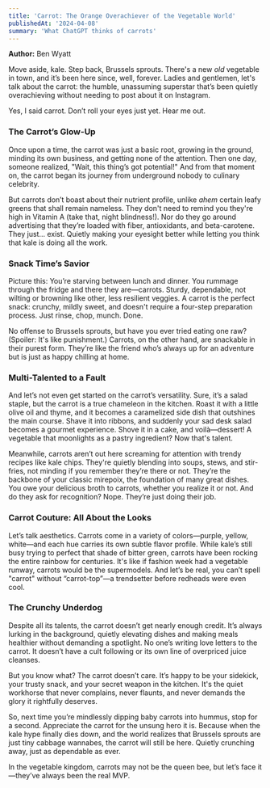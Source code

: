 ```yaml
---
title: 'Carrot: The Orange Overachiever of the Vegetable World'
publishedAt: '2024-04-08'
summary: 'What ChatGPT thinks of carrots'
---
```


**Author:** Ben Wyatt

Move aside, kale. Step back, Brussels sprouts. There's a new *old* vegetable in town, and it’s been here since, well, forever. Ladies and gentlemen, let's talk about the carrot: the humble, unassuming superstar that’s been quietly overachieving without needing to post about it on Instagram. 

Yes, I said carrot. Don’t roll your eyes just yet. Hear me out.

### The Carrot’s Glow-Up
Once upon a time, the carrot was just a basic root, growing in the ground, minding its own business, and getting none of the attention. Then one day, someone realized, "Wait, this thing’s got potential!" And from that moment on, the carrot began its journey from underground nobody to culinary celebrity. 

But carrots don’t boast about their nutrient profile, unlike *ahem* certain leafy greens that shall remain nameless. They don't need to remind you they're high in Vitamin A (take that, night blindness!). Nor do they go around advertising that they’re loaded with fiber, antioxidants, and beta-carotene. They just... exist. Quietly making your eyesight better while letting you think that kale is doing all the work.

### Snack Time’s Savior
Picture this: You’re starving between lunch and dinner. You rummage through the fridge and there they are—carrots. Sturdy, dependable, not wilting or browning like other, less resilient veggies. A carrot is the perfect snack: crunchy, mildly sweet, and doesn't require a four-step preparation process. Just rinse, chop, munch. Done.

No offense to Brussels sprouts, but have you ever tried eating one raw? (Spoiler: It's like punishment.) Carrots, on the other hand, are snackable in their purest form. They’re like the friend who’s always up for an adventure but is just as happy chilling at home.

### Multi-Talented to a Fault
And let’s not even get started on the carrot’s versatility. Sure, it’s a salad staple, but the carrot is a true chameleon in the kitchen. Roast it with a little olive oil and thyme, and it becomes a caramelized side dish that outshines the main course. Shave it into ribbons, and suddenly your sad desk salad becomes a gourmet experience. Shove it in a cake, and voilà—dessert! A vegetable that moonlights as a pastry ingredient? Now that's talent.

Meanwhile, carrots aren’t out here screaming for attention with trendy recipes like kale chips. They're quietly blending into soups, stews, and stir-fries, not minding if you remember they’re there or not. They’re the backbone of your classic mirepoix, the foundation of many great dishes. You owe your delicious broth to carrots, whether you realize it or not. And do they ask for recognition? Nope. They’re just doing their job.

### Carrot Couture: All About the Looks
Let’s talk aesthetics. Carrots come in a variety of colors—purple, yellow, white—and each hue carries its own subtle flavor profile. While kale’s still busy trying to perfect that shade of bitter green, carrots have been rocking the entire rainbow for centuries. It's like if fashion week had a vegetable runway, carrots would be the supermodels. And let’s be real, you can’t spell "carrot" without “carrot-top”—a trendsetter before redheads were even cool. 

### The Crunchy Underdog
Despite all its talents, the carrot doesn’t get nearly enough credit. It’s always lurking in the background, quietly elevating dishes and making meals healthier without demanding a spotlight. No one’s writing love letters to the carrot. It doesn’t have a cult following or its own line of overpriced juice cleanses. 

But you know what? The carrot doesn’t care. It’s happy to be your sidekick, your trusty snack, and your secret weapon in the kitchen. It's the quiet workhorse that never complains, never flaunts, and never demands the glory it rightfully deserves. 

So, next time you’re mindlessly dipping baby carrots into hummus, stop for a second. Appreciate the carrot for the unsung hero it is. Because when the kale hype finally dies down, and the world realizes that Brussels sprouts are just tiny cabbage wannabes, the carrot will still be here. Quietly crunching away, just as dependable as ever. 

In the vegetable kingdom, carrots may not be the queen bee, but let’s face it—they’ve always been the real MVP.